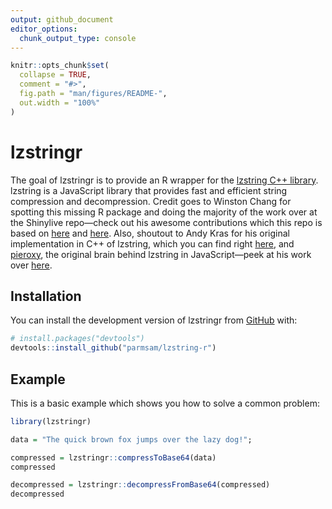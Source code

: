 ```yaml
---
output: github_document
editor_options: 
  chunk_output_type: console
---
```


<!-- README.md is generated from README.Rmd. Please edit that file -->

```r
knitr::opts_chunk$set(
  collapse = TRUE,
  comment = "#>",
  fig.path = "man/figures/README-",
  out.width = "100%"
)
```

# lzstringr

<!-- badges: start -->
<!-- badges: end -->


The goal of lzstringr is to provide an R wrapper for the [lzstring C++ library](https://github.com/andykras/lz-string-cpp). lzstring is a JavaScript library that provides fast and efficient string compression and decompression. Credit goes to Winston Chang for spotting this missing R package and doing the majority of the work over at the Shinylive repo—check out his awesome contributions which this repo is based on [here](https://github.com/posit-dev/r-shinylive/issues/70) and [here](https://github.com/posit-dev/r-shinylive/pull/71). Also, shoutout to Andy Kras for his original implementation in C++ of lzstring, which you can find right [here](https://github.com/andykras/lz-string-cpp), and [pieroxy](https://github.com/pieroxy), the original brain behind lzstring in JavaScript—peek at his work over [here](https://github.com/pieroxy/lz-string). 

## Installation

You can install the development version of lzstringr from [GitHub](https://github.com/) with:

``` r
# install.packages("devtools")
devtools::install_github("parmsam/lzstring-r")
```

## Example

This is a basic example which shows you how to solve a common problem:

```r
library(lzstringr)

data = "The quick brown fox jumps over the lazy dog!";

compressed = lzstringr::compressToBase64(data)
compressed

decompressed = lzstringr::decompressFromBase64(compressed)
decompressed
```

